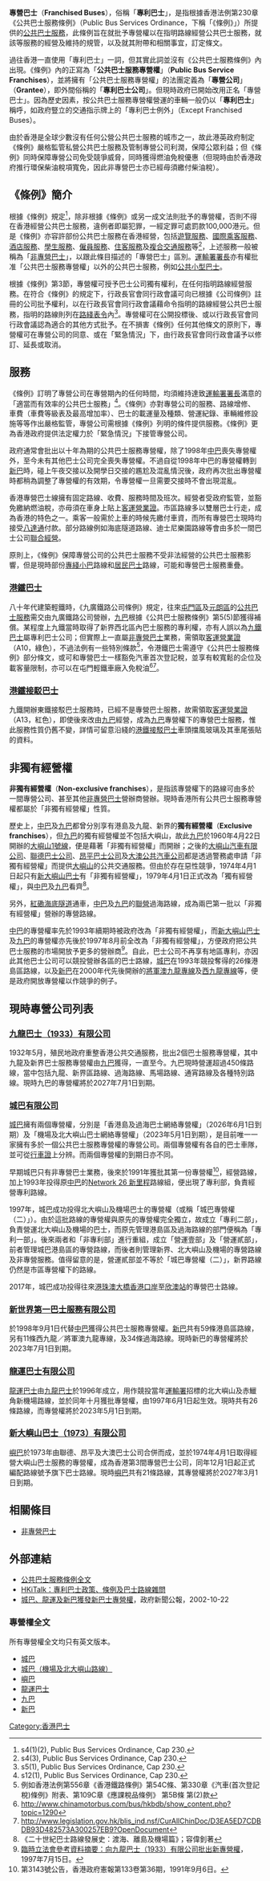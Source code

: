 '''專營巴士'''（'''Franchised Buses'''），俗稱「'''專利巴士'''」，是指根據香港法例第230章《公共巴士服務條例》（Public Bus Services Ordinance，下稱「《條例》」）所提供的[[巴士|公共巴士服務]]，此條例旨在就批予專營權以在指明路線經營公共巴士服務，就該等服務的經營及維持的規管，以及就其附帶和相關事宜，訂定條文。

過往香港一直使用「專利巴士」一詞，但其實此詞並沒有《公共巴士服務條例》內出現。《條例》內的正寫為「'''公共巴士服務專營權'''」（'''Public Bus Service Franchises'''），並將擁有「公共巴士服務專營權」的法團定義為「'''專營公司'''」（'''Grantee'''），即外間俗稱的「'''專利巴士公司'''」。但現時政府已開始改用正名「專營巴士」。因為歷史因素，按公共巴士服務專營權營運的車輛一般仍以「'''專利巴士'''」稱呼，如政府豎立的交通指示牌上的「專利巴士例外」（Except Franchised Buses）。

由於香港是全球少數沒有任何公營公共巴士服務的城市之一，故此港英政府制定《條例》嚴格監管私營公共巴士服務及管制專營公司利潤，保障公眾利益；但《條例》同時保障專營公司免受競爭威脅，同時獲得燃油免稅優惠（但現時由於香港政府推行環保柴油稅項寬免，因此非專營巴士亦已經毋須繳付柴油稅）。

==《條例》簡介==
根據《條例》規定<ref>s4(1)(2), Public Bus Services Ordinance, Cap 230.</ref>，除非根據《條例》或另一成文法則批予的專營權，否則不得在香港經營公共巴士服務，違例者即屬犯罪，一經定罪可處罰款100,000港元。但是《條例》亦容許部份公共巴士服務在香港經營，包括[[客車|遊覽服務]]、[[國際乘客服務|國際乘客服務]]、[[酒店服務|酒店服務]]、[[校巴|學生服務]]、[[員工巴士|僱員服務]]、[[居民巴士|住客服務]]及[[複合交通服務|複合交通服務]]等<ref>s4(3), Public Bus Services Ordinance, Cap 230.</ref>，上述服務一般被稱為「[[非專營巴士|非專營巴士]]」，以跟此條目描述的「專營巴士」區別。[[運輸署|運輸署署長]]亦有權批准「公共巴士服務專營權」以外的公共巴士服務，例如[[公共小型巴士|公共小型巴士]]。

根據《條例》第3節，專營權可授予巴士公司獨有權利，在任何指明路線經營服務。在符合《條例》的規定下，行政長官會同行政會議可向已根據《公司條例》註冊的公司批予權利，以在行政長官會同行政會議藉命令指明的路線經營公共巴士服務，指明的路線則列在[[路綫表令|路綫表令]]內<ref>s5(1), Public Bus Services Ordinance, Cap 230.</ref>。專營權可在公開投標後、或以行政長官會同行政會議認為適合的其他方式批予。在不損害《條例》任何其他條文的原則下，專營權可在專營公司的同意、或在「緊急情況」下，由行政長官會同行政會議予以修訂、延長或取消。

==服務==
《條例》訂明了專營公司在專營期內的任何時間，均須維持達致[[運輸署|運輸署署長]]滿意的「適當而有效率的公共巴士服務」<ref>s12(1), Public Bus Services Ordinance, Cap 230.</ref>。《條例》亦對專營公司的服務、路線增修、車費（車費等級表及最高增加率）、巴士的載運量及種類、營運紀錄、車輛維修設施等等作出嚴格監管，專營公司需根據《條例》列明的條件提供服務。《條例》更為香港政府提供法定權力於「緊急情況」下接管專營公司。

政府通常會批出以十年為期的公共巴士服務專營權，除了1998年[[中巴|中巴]]喪失專營權外，至今未有其他巴士公司完全喪失專營權。不過自從1998年中巴的專營權轉到[[新巴|新巴]]時，碰上午夜交接以及開學日交接的尷尬及混亂情況後，政府再次批出專營權時都稍為調整了專營權的有效期，令專營權一旦需要交接時不會出現混亂。

香港專營巴士線擁有固定路線、收費、服務時間及班次。經營者受政府監管，並豁免繳納燃油稅，亦毋須在車身上貼上[[客運營業證|客運營業證]]。市區路線多以雙層巴士行走，成為香港的特色之一。乘客一般需於上車的時候先繳付車資，而所有專營巴士現時均接受[[八達通|八達通]]付款。部分路線例如海底隧道路線、迪士尼樂園路線等會由多於一間巴士公司[[聯營線|聯合經營]]。

原則上，《條例》保障專營公司的公共巴士服務不受非法經營的公共巴士服務影響，但是現時部份[[專綫小巴|專綫小巴]]路線和[[居民巴士|居民巴士]]路線，可能和專營巴士服務重疊。

===[[港鐵巴士|港鐵巴士]]===
八十年代建築輕鐵時，《九廣鐵路公司條例》規定，往來[[屯門區|屯門區]]及[[元朗區|元朗區]]的[[港鐵巴士|公共巴士服務]]需交由九廣鐵路公司營辦，[[九巴|九巴]]根據《公共巴士服務條例》第5(5)節獲得補償。某程度上九鐵當時取得了新界西北區內巴士服務的專利權，亦有人誤以為[[港鐵巴士|九鐵巴士]]屬專利巴士公司；但實際上一直屬[[非專營巴士|非專營巴士]]業務，需領取[[客運營業證|客運營業證]]（A10，綠色），不過法例有一些特別條款<ref>例如香港法例第556章《香港鐵路條例》第54C條、第330章《汽車(首次登記稅)條例》附表、第109C章《應課稅品條例》 第5B條 第(2)款</ref>，令港鐵巴士需遵守《公共巴士服務條例》部分條文，或可和專營巴士一樣豁免汽車首次登記稅，並享有較寬鬆的企位及載客量限制，亦可以在屯門輕鐵車廠入免稅油<ref>http://www.chinamotorbus.com/bus/hkbdb/show_content.php?topic=1290</ref><ref>http://www.legislation.gov.hk/blis_ind.nsf/CurAllChinDoc/D3EA5ED7CDBDB93D482573A300257EB9?OpenDocument</ref>。

===[[港鐵接駁巴士|港鐵接駁巴士]]===
九鐵開辦東鐵接駁巴士服務時，已經不是專營巴士服務，故需領取[[客運營業證|客運營業證]]（A13，紅色），即使後來改由[[九巴|九巴]]經營，成為[[九巴|九巴]]專營權下的專營巴士服務，惟此服務性質仍舊不變，詳情可留意{{hkrail|東鐵綫}}沿綫的[[港鐵接駁巴士|港鐵接駁巴士]]車頭擋風玻璃及其車尾張貼的資料。

==非獨有經營權==
'''非獨有經營權'''（'''Non-exclusive franchises'''），是指該專營權下的路線可由多於一間專營公司、甚至其他[[非專營巴士|非專營巴士]]營辦商營辦。現時香港所有公共巴士服務專營權都屬於「非獨有經營權」性質。

歷史上，[[中巴|中巴]]及[[九巴|九巴]]都曾分別享有港島及九龍、新界的'''獨有經營權'''（'''Exclusive franchises'''），但[[九巴|九巴]]的獨有經營權並不包括大嶼山，故此[[九巴|九巴]]於1960年4月22日開辦的[[嶼巴1號線|大嶼山1號線]]，便是藉著「非獨有經營權」而開辦；之後的[[大嶼山汽車有限公司|大嶼山汽車有限公司]]、[[聯德巴士公司|聯德巴士公司]]、[[昂平巴士公司|昂平巴士公司]]及[[大澳公共汽車公司|大澳公共汽車公司]]都是透過警務處申請「非獨有經營權」而提供[[大嶼山|大嶼山]]的公共交通服務。但由於存在惡性競爭，1974年4月1日起只有[[新大嶼山巴士|新大嶼山巴士]]有「非獨有經營權」，1979年4月1日正式改為「獨有經營權」，與[[中巴|中巴]]及[[九巴|九巴]]看齊<ref>《二十世紀巴士路線發展史：渡海、離島及機場篇》；容偉釗著</ref>。

另外，[[海底隧道收費廣場|紅磡海底隧道]]通車，[[中巴|中巴]]及[[九巴|九巴]]的[[聯營|聯營]]過海路線，成為兩巴第一批以「非獨有經營權」營辦的專營路線。

[[中巴|中巴]]的專營權率先於1993年續期時被政府改為「非獨有經營權」，而[[新大嶼山巴士|新大嶼山巴士]]及[[九巴|九巴]]的專營權亦先後於1997年8月前全改為「非獨有經營權」，方便政府把公共巴士服務的市場開放予更多的營辦商<ref>[http://www.legco.gov.hk/yr97-98/chinese/panels/tp/papers/tp12096b.htm 臨時立法會參考資料摘要：向九龍巴士（1933）有限公司批出新專營權]，1997年7月15日。</ref>。自此，巴士公司不再享有地區專利，亦因此其他巴士公司可以競投營辦各區的巴士路線，[[城巴|城巴]]在1993年競投奪得的26條港島區路線，以及[[新巴|新巴]]在2000年代先後開辦的[[新巴將軍澳九龍專線|將軍澳九龍專線]]及[[新巴西九龍專線|西九龍專線]]等，便是政府開放專營權以作競爭的例子。

==現時專營公司列表==
===[[九龍巴士|九龍巴士（1933）有限公司]]===
1932年5月，殖民地政府重整香港公共交通服務，批出2個巴士服務專營權，其中九龍及新界巴士服務專營權由[[九巴|九巴]]獲得，一直至今。九巴現時營運超過450條路線，當中包括九龍、新界區路線、過海路線、馬場路線、通宵路線及各種特別路線。現時九巴的專營權將於2027年7月1日到期。

===[[城巴|城巴有限公司]]===
[[城巴|城巴]]擁有兩個專營權，分別是「香港島及過海巴士網絡專營權」（2026年6月1日到期）及「機場及北大嶼山巴士網絡專營權」（2023年5月1日到期），是目前唯一一家擁有多於一個公共巴士服務專營權的專營公司。兩個專營權有各自的巴士車隊，並可從[[行車證|行車證]]上分辨。而兩個專營權的到期日亦不同。

早期城巴只有非專營巴士業務，後來於1991年獲批其第一份專營權<ref>第3143號公告，香港政府憲報第133卷第36期，1991年9月6日。</ref>，經營路線{{CTB|12A}}，加上1993年投得原[[中巴|中巴]]的[[Network_26_新里程|Network 26 新里程]]路線組，便出現了專利部，負責經營專利路線。

1997年，城巴成功投得北大嶼山及機場巴士的專營權（或稱「城巴專營權（二）」）。由於這批路線的專營權與原先的專營權完全獨立，故成立「專利二部」，負責營運北大嶼山及機場的巴士，而原先管理港島區及過海路線的部門便稱為「專利一部」。後來兩者和「非專利部」進行重組，成立「營運壹部」及「營運貳部」，前者管理城巴港島區的專營路線，而後者則管理新界、北大嶼山及機場的專營路線及非專營服務。值得留意的是，營運貳部並不等於「城巴專營權（二）」，新界路線仍然是市區專營權下的路線。

2017年，城巴成功投得往來[[港珠澳大橋香港口岸|港珠澳大橋香港口岸]]至[[欣澳站|欣澳站]]的專營巴士路線。

===[[新世界第一巴士|新世界第一巴士服務有限公司]]===
於1998年9月1日代替[[中巴|中巴]]獲得公共巴士服務專營權。[[新巴|新巴]]共有59條港島區路線，另有11條西九龍／將軍澳九龍專線，及34條過海路線。現時新巴的專營權將於2023年7月1日到期。

===[[龍運巴士|龍運巴士有限公司]]===
[[龍運巴士|龍運巴士]]由[[九龍巴士|九龍巴士]]於1996年成立，用作競投當年[[運輸署|運輸署]]招標的北大嶼山及赤鱲角新機場路線，並於同年十月獲批專營權，由1997年6月1日起生效。現時共有26條路線，而專營權將於2023年5月1日到期。

===[[新大嶼山巴士|新大嶼山巴士（1973）有限公司]]===
[[嶼巴|嶼巴]]於1973年由聯德、昂平及大澳巴士公司合併而成，並於1974年4月1日取得經營大嶼山巴士服務的專營權，成為香港第3間專營巴士公司，同年12月1日起正式編配路線號予旗下巴士路線。現時[[嶼巴|嶼巴]]共有21條路線，其專營權將於2027年3月1日到期。

==相關條目==
* [[非專營巴士|非專營巴士]]

{{References}}

==外部連結==
*[http://www.hklii.org/hk/legis/cord/230/ 公共巴士服務條例全文]{{dead link|date=2018年5月 |bot=InternetArchiveBot |fix-attempted=yes }}
*[http://www.hkitalk.net/HKiTalk2/viewthread.php?tid=282269 HKiTalk：專利巴士政策、條例及巴士路線雜問]
*[http://www.info.gov.hk/gia/general/200210/22/1022198.htm 城巴、龍運及新巴獲發新巴士專營權]，政府新聞公報，2002-10-22

===專營權全文===
所有專營權全文均只有英文版本。
*[http://www.td.gov.hk/filemanager/tc/content_387/franchise_city01.pdf 城巴]
*[http://www.gld.gov.hk/cgi-bin/gld/egazette/gazettefiles.cgi?lang=e&year=2012&month=5&day=11&vol=16&no=19&gn=3182&header=1&part=0&df=1&nt=gn&newfile=1&acurrentpage=12&agree=1&gaz_type=mg 城巴（機場及北大嶼山路線）]
*[http://www.td.gov.hk/filemanager/en/content_391/nlb%20franchise%20(2007).pdf 嶼巴]
*[http://www.gld.gov.hk/cgi-bin/gld/egazette/gazettefiles.cgi?lang=e&year=2012&month=5&day=11&vol=16&no=19&gn=3181&header=1&part=0&df=1&nt=gn&newfile=1&acurrentpage=12&agree=1&gaz_type=mg 龍運巴士]
*[http://www.td.gov.hk/filemanager/en/content_389/kmb%20franchise_1.8.2007%20-%2030.6.2017.pdf 九巴]
*[http://www.gld.gov.hk/cgi-bin/gld/egazette/gazettefiles.cgi?lang=e&year=2012&month=5&day=11&vol=16&no=19&gn=3180&header=1&part=0&df=1&nt=gn&newfile=1&acurrentpage=12&agree=1&gaz_type=mg 新巴]

[[Category:香港巴士|Category:香港巴士]]